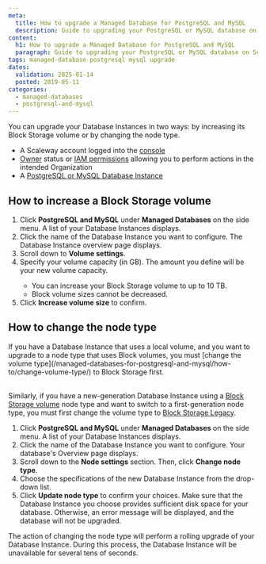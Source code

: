 ```yaml
---
meta:
  title: How to upgrade a Managed Database for PostgreSQL and MySQL
  description: Guide to upgrading your PostgreSQL or MySQL database on Scaleway.
content:
  h1: How to upgrade a Managed Database for PostgreSQL and MySQL
  paragraph: Guide to upgrading your PostgreSQL or MySQL database on Scaleway.
tags: managed-database postgresql mysql upgrade
dates:
  validation: 2025-01-14
  posted: 2019-05-11
categories:
  - managed-databases
  - postgresql-and-mysql
---
```


You can upgrade your Database Instances in two ways: by increasing its Block Storage volume or by changing the node type.

<Macro id="requirements" />

- A Scaleway account logged into the [console](https://console.scaleway.com)
- [Owner](/iam/concepts/#owner) status or [IAM permissions](/iam/concepts/#permission) allowing you to perform actions in the intended Organization
- A [PostgreSQL or MySQL Database Instance](/managed-databases-for-postgresql-and-mysql/quickstart/)

## How to increase a Block Storage volume

1. Click **PostgreSQL and MySQL** under **Managed Databases** on the side menu. A list of your Database Instances displays.
2. Click the name of the Database Instance you want to configure. The Database Instance overview page displays.
3. Scroll down to **Volume settings**.
4. Specify your volume capacity (in GB). The amount you define will be your new volume capacity.
    <Message type="important">
      - You can increase your Block Storage volume to up to 10 TB.
      - Block volume sizes cannot be decreased.
    </Message>
5. Click **Increase volume size** to confirm.

## How to change the node type

<Message type="important">
  If you have a Database Instance that uses a local volume, and you want to upgrade to a node type that uses Block volumes, you must [change the volume type](/managed-databases-for-postgresql-and-mysql/how-to/change-volume-type/) to Block Storage first. <br /><br />

  Similarly, if you have a new-generation Database Instance using a [Block Storage volume](/managed-databases-for-postgresql-and-mysql/concepts/#block-storage-low-latency) node type and want to switch to a first-generation node type, you must first change the volume type to [Block Storage Legacy](/managed-databases-for-postgresql-and-mysql/concepts/#block-storage-legacy).
</Message>

1. Click **PostgreSQL and MySQL** under **Managed Databases** on the side menu. A list of your Database Instances displays.
2. Click the name of the Database Instance you want to configure. Your database's Overview page displays.
3. Scroll down to the **Node settings** section. Then, click **Change node type**.
4. Choose the specifications of the new Database Instance from the drop-down list.
5. Click **Update node type** to confirm your choices.
    <Message type="important">
      Make sure that the Database Instance you choose provides sufficient disk space for your database. Otherwise, an error message will be displayed, and the database will not be upgraded.
    </Message>

The action of changing the node type will perform a rolling upgrade of your Database Instance. During this process, the Database Instance will be unavailable for several tens of seconds.